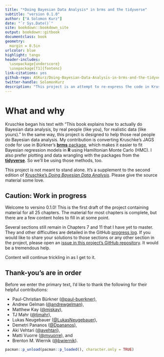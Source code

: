 ```yaml
--- 
title: "*Doing Bayesian Data Analysis* in brms and the tidyverse"
subtitle: "version 0.1.0"
author: ["A Solomon Kurz"]
date: "`r Sys.Date()`"
site: bookdown::bookdown_site
output: bookdown::gitbook
documentclass: book
geometry:
  margin = 0.5in
urlcolor: blue
highlight: tango
header-includes:
  \usepackage{underscore}
  \usepackage[T1]{fontenc}
link-citations: yes
github-repo: ASKurz/Doing-Bayesian-Data-Analysis-in-brms-and-the-tidyverse
twitter-handle: SolomonKurz
description: "This project is an attempt to re-express the code in Kruschke's (2015) textbook. His models are re-fit in brms, plots are redone with ggplot2, and the general data wrangling code predominantly follows the tidyverse style."
---
```


# What and why {-}

Kruschke began his text with "This book explains how to actually do Bayesian data analysis, by real people (like you), for realistic data (like yours)." In the same way, this project is designed to help those real people do Bayesian data analysis. My contribution is converting Kruschke's JAGS code for use in Bürkner's [**brms** package](https://github.com/paul-buerkner/brms), which makes it easier to fit Bayesian regression models in **R** using Hamiltonian Monte Carlo (HMC). I also prefer plotting and data wrangling with the packages from the [**tidyverse**](http://style.tidyverse.org). So we'll be using those methods, too.

This project is not meant to stand alone. It's a supplement to the second edition of [Kruschke's *Doing Bayesian Data Analysis*](https://sites.google.com/site/doingbayesiandataanalysis/). Please give the source material some love.

## Caution: Work in progress {-}

Welcome to versino 0.1.0! This is the first draft of the project containing material for all 25 chapters. The material for most chapters is complete, but there are a few content holes to fill in at some point.

Several sections still remain in Chapters 7 and 11 that I have yet to master. They and other difficulties are detailed in the GitHub [progress log](https://github.com/ASKurz/Doing-Bayesian-Data-Analysis-in-brms-and-the-tidyverse/issues/1). If you would like to share your solutions to those sections or any other section in the project, please open an [issue in this project's GitHub repository](https://github.com/ASKurz/Doing-Bayesian-Data-Analysis-in-brms-and-the-tidyverse/issues). It would be a tremendous help.

Content will continue trickling in as I get to it.

## Thank-you's are in order {-}

Before we enter the primary text, I'd like to thank the following for their helpful contributions:

* Paul-Christian Bürkner ([\@paul-buerkner](https://github.com/paul-buerkner)),
* Andrew Gelman ([\@andrewgelman](https://github.com/andrewgelman)),
* Matthew Kay ([\@mjskay](https://github.com/mjskay)),
* TJ Mahr ([\@tjmahr](https://github.com/tjmahr)),
* Lukas Neugebauer ([\@LukasNeugebauer](https://github.com/LukasNeugebauer)),
* Demetri Pananos ([\@Dpananos](https://github.com/dpananos)),
* Aki Vehtari ([\@avehtari](https://github.com/avehtari)),
* Matti Vuorre ([\@mvuorre](https://github.com/mvuorre)), and
* Brenton M. Wiernik ([\@bwiernik](https://github.com/bwiernik)).

```r
pacman::p_unload(pacman::p_loaded(), character.only = TRUE)
```

